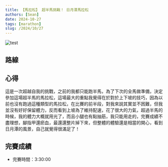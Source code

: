 ```yaml
---
title: 【馬拉松】 超半馬挑戰！ 日月潭馬拉松
authors: [Sean]
date: 2024-10-27
tags: [marathon]
slug: /2024/10/27
---
```


![test](./IMG_0987.jpeg)
<!-- truncate -->

## 路線
<GPXViewer src="/summoonlake.gpx" />

## 心得
這是一次超越自我的挑戰，之前的我都只能跑半馬，為了下次的全馬做準備，決定參加這場超半馬的馬拉松，這場最大的重點我覺得在於對於上下坡的技巧，因為以前也沒有跑過這種類型的馬拉松，在比賽的前半段，對我來說其實並不困難，但我並沒有好好保留體力，反而看到上坡為了維持配速，花了很大的力氣，超過半馬的時候，我的體力大概就用光了，而且小腿也有點抽筋，我只能用走的，完賽成績不盡理想，腳指甲還瘀血，最還還整片掉下來，但整體的體驗還是相當的開心，看到日月潭的風景，自己就覺得很滿足了！

## 完賽成績
- 完賽時間：3:30:00